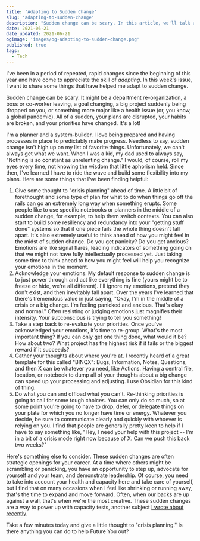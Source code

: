 ```yaml
---
title: 'Adapting to Sudden Change'
slug: 'adapting-to-sudden-change'
description: "Sudden change can be scary. In this article, we'll talk about some ways you can make it through sudden change while preserving your mental health."
date: 2021-06-21
date_updated: 2021-06-21
ogimage: 'images/og-adapting-to-sudden-change.png'
published: true
tags:
  - Tech
---
```


I've been in a period of repeated, rapid changes since the beginning of this year and have come to appreciate the skill of _adapting_. In this week's issue, I want to share some things that have helped me adapt to sudden change.

Sudden change can be scary. It might be a department re-organization, a boss or co-worker leaving, a goal changing, a big project suddenly being dropped on you, or something more major like a health issue (or, you know, a global pandemic). All of a sudden, your plans are disrupted, your habits are broken, and your priorities have changed. It's a lot!

I'm a planner and a system-builder. I love being prepared and having processes in place to predictably make progress. Needless to say, sudden change isn't high up on my list of favorite things. Unfortunately, we can't always get what we want. When I was a kid, my dad used to always say, "Nothing is so constant as unrelenting change." I would, of course, roll my eyes every time, not knowing the wisdom that little aphorism held. Since then, I've learned I have to ride the wave and build some flexibility into my plans. Here are some things that I've been finding helpful:

1. Give some thought to "crisis planning" ahead of time. A little bit of forethought and some type of plan for what to do when things go off the rails can go an extremely long way when something erupts. Some people like to use specific notebooks or planners in the middle of a sudden change, for example, to help them switch contexts. You can also start to build some resiliency and redundancy into your "getting stuff done" systems so that if one piece fails the whole thing doesn't fall apart. It's also extremely useful to think ahead of how you might feel in the midst of sudden change. Do you get panicky? Do you get anxious? Emotions are like signal flares, leading indicators of something going on that we might not have fully intellectually processed yet. Just taking some time to think ahead to how you might feel will help you recognize your emotions in the moment.
2. Acknowledge your emotions. My default response to sudden change is to just power through and act like everything is fine (yours might be to freeze or hide, we're all different). I'll ignore my emotions, pretend they don't exist, and then inevitably fall apart. Over the years I've learned that there's tremendous value in just saying, "Okay, I'm in the middle of a crisis or a big change. I'm feeling panicked and anxious. That's okay and normal." Often resisting or judging emotions just magnifies their intensity. Your subconscious is trying to tell you something!
3. Take a step back to re-evaluate your priorities. Once you've acknowledged your emotions, it's time to re-group. What's the most important thing? If you can only get one thing done, what would it be? How about two? What project has the highest risk if it fails or the biggest reward if it succeeds?
4. Gather your thoughts about where you're at. I recently heard of a great template for this called "BINQX": Bugs, Information, Notes, Questions, and then X can be whatever you need, like Actions. Having a central file, location, or notebook to dump all of your thoughts about a big change can speed up your processing and adjusting. I use Obsidian for this kind of thing.
5. Do what you can and offload what you can't. Re-thinking priorities is going to call for some tough choices. You can only do so much, so at some point you're going to have to drop, defer, or delegate things on your plate for which you no longer have time or energy. Whatever you decide, be sure to communicate clearly and quickly with whoever is relying on you. I find that people are generally pretty keen to help if I have to say something like, "Hey, I need your help with this project -- I'm in a bit of a crisis mode right now because of X. Can we push this back two weeks?"

Here's something else to consider. These sudden changes are often strategic openings for your career. At a time where others might be scrambling or panicking, you have an opportunity to step up, advocate for yourself and your team, and demonstrate leadership. Of course, you need to take into account your health and capacity here and take care of yourself, but I find that on many occasions when I feel like shrinking or running away, that's the time to expand and move forward. Often, when our backs are up against a wall, that's when we're the most creative. These sudden changes are a way to power up with capacity tests, another subject [I wrote about recently](/powering-up-with-capacity-tests).

Take a few minutes today and give a little thought to "crisis planning." Is there anything you can do to help Future You out?
